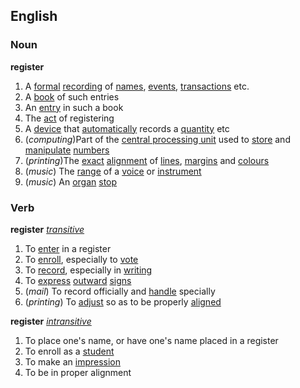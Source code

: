 ==English==
===Noun===
'''register'''
#A [[formal]] [[record]]ing of [[name]]s, [[event]]s, [[transaction]]s etc.
#A [[book]] of such entries
#An [[entry]] in such a book
#The [[act]] of registering
#A [[device]] that [[automatically]] records a [[quantity]] etc
#(''computing'')Part of the [[central processing unit]] used to [[store]] and [[manipulate]] [[number]]s
#(''printing'')The [[exact]] [[alignment]] of [[line]]s, [[margin]]s and [[colour]]s
#(''music'') The [[range]] of a [[voice]] or [[instrument]]
#(''music'') An [[organ]] [[stop]]
===Verb===
'''register''' ''[[transitive]]''
#To [[enter]] in a register
#To [[enroll]], especially to [[vote]]
#To [[record]], especially in [[writing]]
#To [[express]] [[outward]] [[sign]]s
#(''mail'') To record officially and [[handle]] specially
#(''printing'') To [[adjust]] so as to be properly [[align]]ed
'''register''' ''[[intransitive]]''
#To place one's name, or have one's name placed in a register
#To enroll as a [[student]]
#To make an [[impression]]
#To be in proper alignment